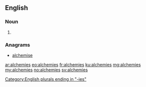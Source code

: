==English==

===Noun===
{{head|en|noun plural form}}

# {{plural of|alchemy|lang=en}}

===Anagrams===
* [[alchemise#English|alchemise]]

[[Category:English plurals ending in "-ies"]]

[[ar:alchemies]]
[[eo:alchemies]]
[[fr:alchemies]]
[[ku:alchemies]]
[[mg:alchemies]]
[[my:alchemies]]
[[no:alchemies]]
[[sv:alchemies]]